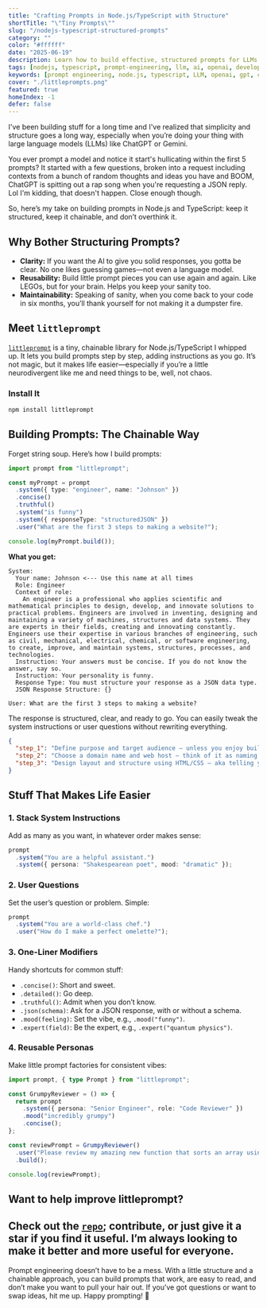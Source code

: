 ```yaml
---
title: "Crafting Prompts in Node.js/TypeScript with Structure"
shortTitle: "\"Tiny Prompts\""
slug: "/nodejs-typescript-structured-prompts"
category: ""
color: "#ffffff"
date: "2025-06-19"
description: Learn how to build effective, structured prompts for LLMs in Node.js and TypeScript using a modern, chainable approach. Improve your AI prompt engineering workflow with best practices and code examples.
tags: [nodejs, typescript, prompt-engineering, llm, ai, openai, developer-tools, mdx, prompt-library, gpt, chatgpt, prompt-design, software-engineering, code-examples, productivity, best-practices]
keywords: [prompt engineering, node.js, typescript, LLM, openai, gpt, chatgpt, ai, developer tools, prompt library, structured prompts, chainable api, code examples, best practices, productivity, software engineering]
cover: "./littleprompts.png"
featured: true
homeIndex: -1
defer: false
---
```


I've been building stuff for a long time and I've realized that simplicity and structure goes a long way, especially when you’re doing your thing with large language models (LLMs) like ChatGPT or Gemini.

You ever prompt a model and notice it start's hullicating within the first 5 prompts? It started with a few questions, broken into a request including contexts from a bunch of random thoughts and ideas you have and BOOM, ChatGPT is spitting out a rap song when you're requesting a JSON reply. Lol I'm kidding, that doesn't happen. Close enough though.

So, here’s my take on building prompts in Node.js and TypeScript: keep it structured, keep it chainable, and don’t overthink it.

## Why Bother Structuring Prompts?

- **Clarity:** If you want the AI to give you solid responses, you gotta be clear. No one likes guessing games—not even a language model.
- **Reusability:** Build little prompt pieces you can use again and again. Like LEGOs, but for your brain. Helps you keep your sanity too.
- **Maintainability:** Speaking of sanity, when you come back to your code in six months, you’ll thank yourself for not making it a dumpster fire.

## Meet `littleprompt`

[`littleprompt`](https://www.npmjs.com/package/littleprompt) is a tiny, chainable library for Node.js/TypeScript I whipped up. It lets you build prompts step by step, adding instructions as you go. It’s not magic, but it makes life easier—especially if you’re a little neurodivergent like me and need things to be, well, not chaos.

### Install It

```bash
npm install littleprompt
```

## Building Prompts: The Chainable Way

Forget string soup. Here’s how I build prompts:

```typescript
import prompt from "littleprompt";

const myPrompt = prompt
  .system({ type: "engineer", name: "Johnson" })
  .concise()
  .truthful()
  .system("is funny")
  .system({ responseType: "structuredJSON" })
  .user("What are the first 3 steps to making a website?");

console.log(myPrompt.build());
```

**What you get:**

```
System: 
  Your name: Johnson <--- Use this name at all times
  Role: Engineer
  Context of role:
    An engineer is a professional who applies scientific and mathematical principles to design, develop, and innovate solutions to practical problems. Engineers are involved in inventing, designing and maintaining a variety of machines, structures and data systems. They are experts in their fields, creating and innovating constantly. Engineers use their expertise in various branches of engineering, such as civil, mechanical, electrical, chemical, or software engineering, to create, improve, and maintain systems, structures, processes, and technologies.
  Instruction: Your answers must be concise. If you do not know the answer, say so. 
  Instruction: Your personality is funny. 
  Response Type: You must structure your response as a JSON data type.
  JSON Response Structure: {}

User: What are the first 3 steps to making a website?
```

The response is structured, clear, and ready to go. You can easily tweak the system instructions or user questions without rewriting everything.

```JSON
{
  "step_1": "Define purpose and target audience — unless you enjoy building aimless digital sandcastles.",
  "step_2": "Choose a domain name and web host — think of it as naming your baby and finding it a cozy crib on the internet.",
  "step_3": "Design layout and structure using HTML/CSS — aka telling your site not to look like it time-traveled from 1997."
}
```

## Stuff That Makes Life Easier

### 1. Stack System Instructions

Add as many as you want, in whatever order makes sense:

```typescript
prompt
  .system("You are a helpful assistant.")
  .system({ persona: "Shakespearean poet", mood: "dramatic" });
```

### 2. User Questions

Set the user’s question or problem. Simple:

```typescript
prompt
  .system("You are a world-class chef.")
  .user("How do I make a perfect omelette?");
```

### 3. One-Liner Modifiers

Handy shortcuts for common stuff:

- `.concise()`: Short and sweet.
- `.detailed()`: Go deep.
- `.truthful()`: Admit when you don’t know.
- `.json(schema)`: Ask for a JSON response, with or without a schema.
- `.mood(feeling)`: Set the vibe, e.g., `.mood("funny")`.
- `.expert(field)`: Be the expert, e.g., `.expert("quantum physics")`.

### 4. Reusable Personas

Make little prompt factories for consistent vibes:

```typescript
import prompt, { type Prompt } from "littleprompt";

const GrumpyReviewer = () => {
  return prompt
    .system({ persona: "Senior Engineer", role: "Code Reviewer" })
    .mood("incredibly grumpy")
    .concise();
};

const reviewPrompt = GrumpyReviewer()
  .user("Please review my amazing new function that sorts an array using bubble sort.")
  .build();

console.log(reviewPrompt);
```

## Want to help improve littleprompt?

Check out the [`repo`](https://github.com/TonyRice/littleprompt); contribute, or just give it a star if you find it useful. I’m always looking to make it better and more useful for everyone.
---

Prompt engineering doesn’t have to be a mess. With a little structure and a chainable approach, you can build prompts that work, are easy to read, and don’t make you want to pull your hair out. If you’ve got questions or want to swap ideas, hit me up. Happy prompting! 🤏
